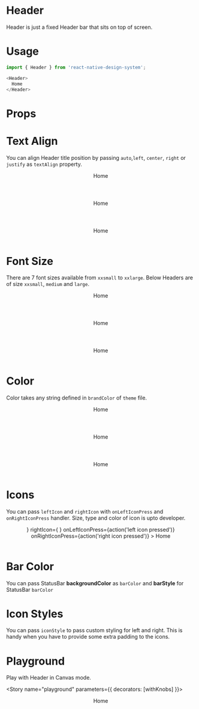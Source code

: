 
<Meta title="Design System|Header" component={Header} />

# Header
Header is just a fixed Header bar that sits on top of screen.

# Usage
```js
import { Header } from 'react-native-design-system';

<Header>
  Home
</Header>
```

# Props
<Props of={Header} />

# Text Align
You can align Header title position by passing `auto`,`left`, `center`, `right` or `justify` as `textAlign` property.

<Preview>
  <Story name="textAlign">
    <Stack>
      <Header textAlign="left">
        Home
      </Header>
      <Header textAlign="center">
        Home
      </Header>
      <Header textAlign="right">
        Home
      </Header>
    </Stack>
  </Story>
</Preview>

# Font Size
There are 7 font sizes available from `xxsmall` to `xxlarge`. Below Headers are of size `xxsmall`, `medium` and `large`.

<Preview>
  <Story name="fontSize">
    <Stack>
      <Header fontSize="xxsmall">
        Home
      </Header>
      <Header fontSize="medium">
        Home
      </Header>
      <Header fontSize="xxlarge">
        Home
      </Header>
    </Stack>
  </Story>
</Preview>

# Color
Color takes any string defined in `brandColor` of `theme` file.

<Preview>
  <Story name="color">
    <Stack>
      <Header color="primary">
        Home
      </Header>
      <Header color="secondary">
        Home
      </Header>
      <Header color="tertiary">
        Home
      </Header>
    </Stack>
  </Story>
</Preview>

# Icons
You can pass `leftIcon` and `rightIcon` with `onLeftIconPress` and `onRightIconPress` handler. Size, type and color of icon is upto developer.

<Preview>
  <Story name="icons">
    <Header
      leftIcon={
        <EvilIcons
          name="navicon"
          size={26}
          color="white" />
      }
      rightIcon={
        <Feather
          name="settings"
          size={24}
          color="white" />
      }
      onLeftIconPress={action('left icon pressed')}
      onRightIconPress={action('right icon pressed')}
    >
      Home
    </Header>
  </Story>
</Preview>

# Bar Color
You can pass StatusBar **backgroundColor** as `barColor` and **barStyle** for StatusBar `barColor`

# Icon Styles
You can pass `iconStyle` to pass custom styling for left and right. This is handy when you have to provide some extra padding to the icons.

# Playground
Play with Header in Canvas mode.

<Story name="playground" parameters={{ decorators: [withKnobs] }}>
 <Header
    fontSize={select('space', ['none','xxsmall', 'xsmall', 'small', 'medium', 'large', 'xlarge', 'xxlarge'], 'medium')}
    textAlign={select('center',['auto','left', 'center', 'right', 'justify'], 'left')}
    color={select('color',['primary', 'secondary', 'tertiary'], 'primary')}
    >
    Home
  </Header>
</Story>